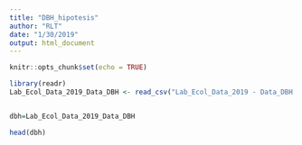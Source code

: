 ```yaml
---
title: "DBH_hipotesis"
author: "RLT"
date: "1/30/2019"
output: html_document
---
```


```r
knitr::opts_chunk$set(echo = TRUE)
```

```r
library(readr)
Lab_Ecol_Data_2019_Data_DBH <- read_csv("Lab_Ecol_Data_2019 - Data_DBH.csv")


dbh=Lab_Ecol_Data_2019_Data_DBH
```

```r
head(dbh)
```

